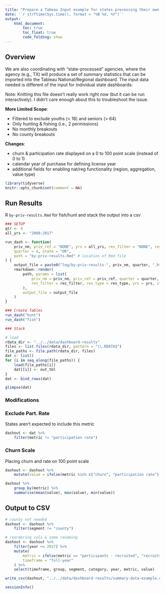 ```yaml
---
title: "Prepare a Tabeau Input example for states processing their own data"
date: '`r strftime(Sys.time(), format = "%B %d, %Y")`'
output: 
    html_document:
        toc: true
        toc_float: true
        code_folding: show
---
```


## Overview

We are also coordinating with "state-processed" agencies, where the agency (e.g., TX) will produce a set of summary statistics that can be imported into the Tableau National/Regional dashboard. The input data needed is different of the input for individual state dashboards:

Note: Knitting this file doesn't really work right now (but it can be run interactively). I didn't care enough about this to troubleshoot the issue.

**More Limited Scope**:

- Filtered to exclude youths (< 18) and seniors (> 64)
- Only hunting & fishing (i.e., 2 permissions)
- No monthly breakouts
- No county breakouts

**Changes**:

- churn & participation rate displayed on a 0 to 100 point scale (instead of 0 to 1)
- calendar year of purchase for defining license year
- additional fields for enabling nat/reg functionality (region, aggregation, value type)

```r
library(tidyverse)
knitr::opts_chunk$set(comment = NA)
```

## Run Results

R `by-priv-results.Rmd` for fish/hunt and stack the output into a csv

```r
### SETUP
qtr <- 4
all_yrs <- "2008:2017"

run_dash <- function(
    priv_nm, priv_ref = "NONE", yrs = all_yrs, res_filter = "NONE", res_type = "NONE", 
    quarter = 4, state = "OR",
    path = "by-priv-results.Rmd" # location of Rmd file
) {
    output_file = paste0("log/by-priv-results-", priv_nm, quarter, ".html")
    rmarkdown::render(
        path, params = list(
            priv_nm = priv_nm, priv_ref = priv_ref, quarter = quarter, 
            res_filter = res_filter, res_type = res_type, yrs = yrs, state = state
        ),  
        output_file = output_file
    )
}

### Create Tables
run_dash("hunt")
run_dash("fish")
```

```r
### Stack

# load
rdata_dir <- "../../data/dashboard-results"
files <- list.files(rdata_dir, pattern = "\\.RDATA$")
file_paths <- file.path(rdata_dir, files)
dat <- list()
for (i in seq_along(file_paths)) {
    load(file_paths[i])
    dat[[i]] <- out_tbl
}
dat <- bind_rows(dat)

glimpse(dat)
```

### Modifications

### Exclude Part. Rate

States aren't expected to include this metric

```r
dashout <- dat %>%
    filter(metric != "participation rate")
```


### Churn Scale

Placing churn and rate on 100 point scale

```r
dashout <- dashout %>%
    mutate(value = ifelse(metric %in% c("churn", "participation rate"), value * 100, value))

dashout %>%
    group_by(metric) %>%
    summarise(mean(value), max(value), min(value))
```


## Output to CSV

```r
# county not needed
dashout <- dashout %>%
    filter(segment != "county")

# reordering cols & some renaming
dashout <- dashout %>%
    filter(year <= 2017) %>%
    mutate(
        metric = ifelse(metric == "participants - recruited", "recruits", metric),
        timeframe = "full-year"
    ) %>%
    select(timeframe, group, segment, category, year, metric, value)

write_csv(dashout, "../../data/dashboard-results/summary-data-example.csv")
```


```r
sessionInfo()
```
